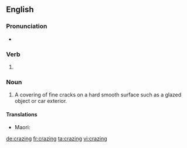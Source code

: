 ==English==
{{wikipedia|Crazing}}

===Pronunciation===
* {{IPA|/ˈkɹeɪzɪŋ/|lang=en}}

===Verb===
{{head|en|present participle}}

# {{present participle of|craze|lang=en|nocat=1}}

===Noun===
{{en-noun|-|s}}

# A covering of fine cracks on a hard smooth surface such as a glazed object or car exterior.

====Translations====
{{trans-top|a covering of fine cracks on a hard surface such as a glaze on pottery}}
{{trans-mid}}
* Maori: {{t|mi|pīereere}}
{{trans-bottom}}

[[de:crazing]]
[[fr:crazing]]
[[ta:crazing]]
[[vi:crazing]]